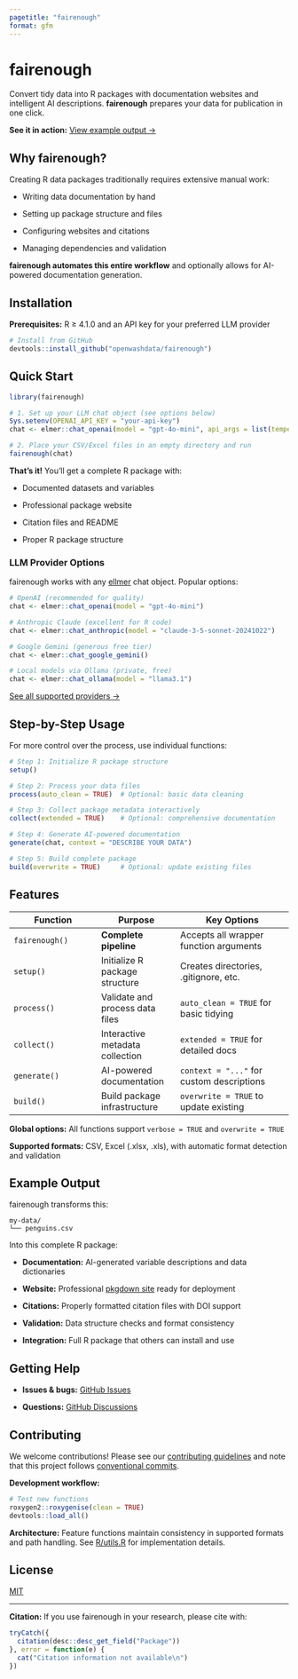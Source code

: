 ```yaml
---
pagetitle: "fairenough"
format: gfm
---
```


# fairenough

<!-- Badges will go here: CI status, CRAN status, coverage, etc. -->
<!-- ![R-CMD-check](badge-placeholder) [![CRAN status](badge-placeholder)](link) [![Codecov](badge-placeholder)](link) -->

Convert tidy data into R packages with documentation websites and intelligent AI descriptions. **fairenough** prepares your data for publication in one click.

**See it in action:** [View example output →](https://openwashdata.github.io/palmerpenguins/)

## Why fairenough?

Creating R data packages traditionally requires extensive manual work:

- Writing data documentation by hand

- Setting up package structure and files  

- Configuring websites and citations

- Managing dependencies and validation

**fairenough automates this entire workflow** and optionally allows for AI-powered documentation generation.

<!-- Demo GIF placeholder: Show the transformation from CSV files to complete package -->
<!-- ![fairenough demo](demo.gif) -->

## Installation

**Prerequisites:** R ≥ 4.1.0 and an API key for your preferred LLM provider

```r
# Install from GitHub
devtools::install_github("openwashdata/fairenough")
```

## Quick Start

```r
library(fairenough)

# 1. Set up your LLM chat object (see options below)
Sys.setenv(OPENAI_API_KEY = "your-api-key")
chat <- elmer::chat_openai(model = "gpt-4o-mini", api_args = list(temperature = 0.3))

# 2. Place your CSV/Excel files in an empty directory and run
fairenough(chat)
```

**That's it!** You'll get a complete R package with:

- Documented datasets and variables

- Professional package website

- Citation files and README

- Proper R package structure

### LLM Provider Options

fairenough works with any [ellmer](https://ellmer.tidyverse.org/) chat object. Popular options:

```r
# OpenAI (recommended for quality)
chat <- elmer::chat_openai(model = "gpt-4o-mini")

# Anthropic Claude (excellent for R code)
chat <- elmer::chat_anthropic(model = "claude-3-5-sonnet-20241022")

# Google Gemini (generous free tier)
chat <- elmer::chat_google_gemini()

# Local models via Ollama (private, free)
chat <- elmer::chat_ollama(model = "llama3.1")
```

[See all supported providers →](https://ellmer.tidyverse.org/reference/index.html)

## Step-by-Step Usage

For more control over the process, use individual functions:

```r
# Step 1: Initialize R package structure
setup()

# Step 2: Process your data files  
process(auto_clean = TRUE)  # Optional: basic data cleaning

# Step 3: Collect package metadata interactively
collect(extended = TRUE)    # Optional: comprehensive documentation

# Step 4: Generate AI-powered documentation
generate(chat, context = "DESCRIBE YOUR DATA")

# Step 5: Build complete package
build(overwrite = TRUE)     # Optional: update existing files
```

## Features

| Function | Purpose | Key Options |
|----------|---------|-------------|
| `fairenough()` | **Complete pipeline** | Accepts all wrapper function arguments |
| `setup()` | Initialize R package structure | Creates directories, .gitignore, etc. |
| `process()` | Validate and process data files | `auto_clean = TRUE` for basic tidying |
| `collect()` | Interactive metadata collection | `extended = TRUE` for detailed docs |
| `generate()` | AI-powered documentation | `context = "..."` for custom descriptions |
| `build()` | Build package infrastructure | `overwrite = TRUE` to update existing |

**Global options:** All functions support `verbose = TRUE` and `overwrite = TRUE`

**Supported formats:** CSV, Excel (.xlsx, .xls), with automatic format detection and validation

## Example Output

fairenough transforms this:
```
my-data/
└── penguins.csv
```

Into this complete R package:

- **Documentation:** AI-generated variable descriptions and data dictionaries

- **Website:** Professional [pkgdown site](https://openwashdata.github.io/palmerpenguins/) ready for deployment  

- **Citations:** Properly formatted citation files with DOI support

- **Validation:** Data structure checks and format consistency

- **Integration:** Full R package that others can install and use

## Getting Help

- **Issues & bugs:** [GitHub Issues](https://github.com/openwashdata/fairenough/issues)

- **Questions:** [GitHub Discussions](https://github.com/openwashdata/fairenough/discussions)  

## Contributing

We welcome contributions! Please see our [contributing guidelines](CONTRIBUTING.md) and note that this project follows [conventional commits](https://www.conventionalcommits.org/).

**Development workflow:**
```r
# Test new functions
roxygen2::roxygenise(clean = TRUE)
devtools::load_all()
```

**Architecture:** Feature functions maintain consistency in supported formats and path handling. See [R/utils.R](https://github.com/openwashdata/fairenough/blob/main/R/utils.R) for implementation details.

## License

[MIT](LICENSE.md)

---

**Citation:** If you use fairenough in your research, please cite with:
```r
tryCatch({
  citation(desc::desc_get_field("Package"))
}, error = function(e) {
  cat("Citation information not available\n")
})
```